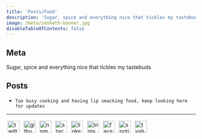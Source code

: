 ```yaml
---
title: 'Posts/Food'
description: 'Sugar, spice and everything nice that tickles my tastebuds'
image: /meta/imsheth-banner.jpg
disableTableOfContents: false
---
```


## Meta
Sugar, spice and everything nice that tickles my tastebuds

## Posts
-  `Too busy cooking and having lip smacking food, keep looking here for updates`

---

<div style="text-align: left; margin-top: 0.55rem; margin-bottom: 0.40rem;">
  <a href="https://twitter.com/theimsheth" target="_blank" rel="noopener noreferrer" style="text-decoration:none;">
    <img src="/social/twitter.svg" alt="twitter" style="height: 32px; width: 32px; margin: .2rem" />
  </a>
  <a href="https://github.com/imsheth" target="_blank" rel="noopener noreferrer" style="text-decoration:none;">
    <img src="/social/github.svg" alt="github" style="height: 32px; width: 32px; margin: .2rem" />
  </a>
  <a href="https://www.npmjs.com/~imsheth" target="_blank" rel="noopener noreferrer" style="text-decoration:none;">
    <img src="/social/npm.svg" alt="npm" style="height: 32px; width: 32px; margin: .2rem" />
  </a>
  <a href="https://stackoverflow.com/users/3152654/imsheth?tab=profile" target="_blank" rel="noopener noreferrer" style="text-decoration:none;">
    <img src="/social/stackoverflow.svg" alt="stackoverflow" style="height: 32px; width: 32px; margin: .2rem" />
  </a>
  <a href="https://in.linkedin.com/in/imsheth" target="_blank" rel="noopener noreferrer" style="text-decoration:none;">
    <img src="/social/linkedin.svg" alt="linkedin" style="height: 32px; width: 32px; margin: .2rem" />
  </a>
  <a href="https://instagram.com/imsheth/" target="_blank" rel="noopener noreferrer" style="text-decoration:none;">
    <img src="/social/instagram.svg" alt="instagram" style="height: 32px; width: 32px; margin: .2rem" />
  </a>
  <a href="https://www.facebook.com/imsheth" target="_blank" rel="noopener noreferrer" style="text-decoration:none;">
    <img src="/social/facebook.svg" alt="facebook" style="height: 32px; width: 32px; margin: .2rem" />
  </a>
  <a href="https://open.spotify.com/user/orekqqr23uij1ehi7upg9akat?si=xXA0ZUqxQW2GgFYzdXgAOA&nd=1" target="_blank" rel="noopener noreferrer" style="text-decoration:none;">
    <img src="/social/spotify.svg" alt="spotify" style="height: 32px; width: 32px; margin: .2rem" />
  </a>
  <a href="https://www.tvshowtime.com/1589595" target="_blank" rel="noopener noreferrer" style="text-decoration:none;">
    <img src="/social/tvtime.svg" alt="tvshowtime" style="height: 32px; width: 32px; margin: .2rem" />
  </a>
  
</div>